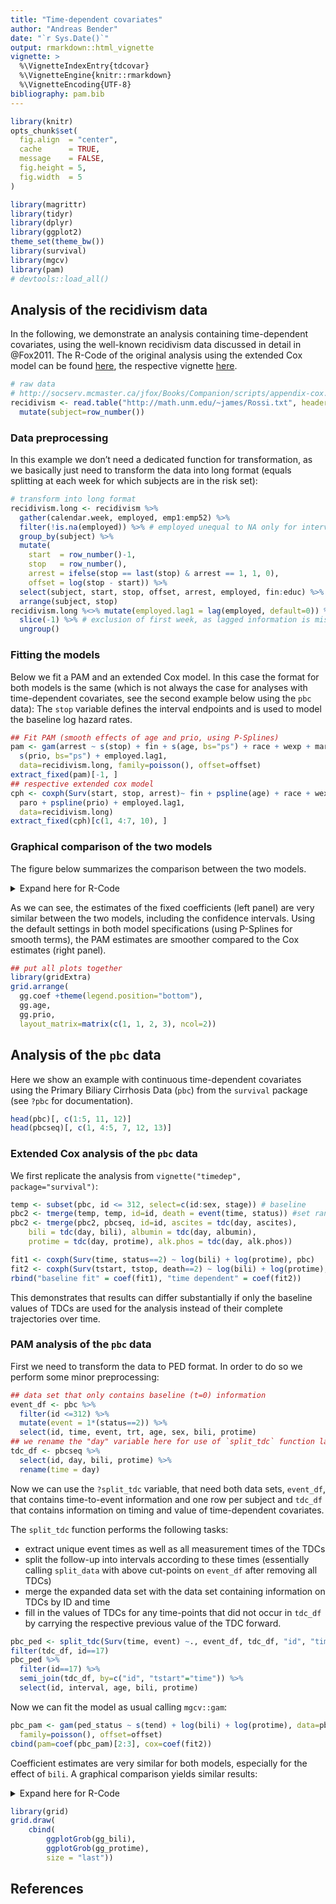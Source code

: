 ```yaml
---
title: "Time-dependent covariates"
author: "Andreas Bender"
date: "`r Sys.Date()`"
output: rmarkdown::html_vignette
vignette: >
  %\VignetteIndexEntry{tdcovar}
  %\VignetteEngine{knitr::rmarkdown}
  %\VignetteEncoding{UTF-8}
bibliography: pam.bib
---
```


```r
library(knitr)
opts_chunk$set(
  fig.align  = "center",
  cache      = TRUE,
  message    = FALSE,
  fig.height = 5,
  fig.width  = 5
)
```

```r
library(magrittr)
library(tidyr)
library(dplyr)
library(ggplot2)
theme_set(theme_bw())
library(survival)
library(mgcv)
library(pam)
# devtools::load_all()
```

## Analysis of the recidivism data 

In the following, we demonstrate an analysis containing time-dependent covariates, 
using the well-known recidivism data discussed in detail in @Fox2011. 
The R-Code of the original analysis using the extended Cox model can be found 
[here](http://socserv.mcmaster.ca/jfox/Books/Companion/scripts/appendix-cox.R), 
the respective vignette [here](https://socserv.socsci.mcmaster.ca/jfox/Books/Companion-1E/appendix-cox-regression.pdf).

```r
# raw data
# http://socserv.mcmaster.ca/jfox/Books/Companion/scripts/appendix-cox.R
recidivism <- read.table("http://math.unm.edu/~james/Rossi.txt", header = TRUE) %>%
  mutate(subject=row_number())
```


### Data preprocessing 

In this example we don't need a dedicated function for transformation, 
as we basically just need to transform the data into long format (equals 
splitting at each week for which subjects are in the risk set):

```r
# transform into long format
recidivism.long <- recidivism %>%
  gather(calendar.week, employed, emp1:emp52) %>%
  filter(!is.na(employed)) %>% # employed unequal to NA only for intervals under risk
  group_by(subject) %>%
  mutate(
    start  = row_number()-1,
    stop   = row_number(),
    arrest = ifelse(stop == last(stop) & arrest == 1, 1, 0),
    offset = log(stop - start)) %>%
  select(subject, start, stop, offset, arrest, employed, fin:educ) %>%
  arrange(subject, stop)
recidivism.long %<>% mutate(employed.lag1 = lag(employed, default=0)) %>% 
  slice(-1) %>% # exclusion of first week, as lagged information is missing
  ungroup()
```


### Fitting the models 

Below we fit a PAM and an extended Cox model. In this case the format for 
both models is the same (which is not always the case for analyses with 
time-dependent covariates, see the second example below using the `pbc` data):
The `stop` variable defines the interval endpoints and is used to model
the baseline log hazard rates.
```r
## Fit PAM (smooth effects of age and prio, using P-Splines)
pam <- gam(arrest ~ s(stop) + fin + s(age, bs="ps") + race + wexp + mar + paro + 
  s(prio, bs="ps") + employed.lag1,
  data=recidivism.long, family=poisson(), offset=offset)
extract_fixed(pam)[-1, ]
## respective extended cox model 
cph <- coxph(Surv(start, stop, arrest)~ fin + pspline(age) + race + wexp + mar + 
  paro + pspline(prio) + employed.lag1,
  data=recidivism.long)
extract_fixed(cph)[c(1, 4:7, 10), ]
```

### Graphical comparison of the two models 
The figure below summarizes the comparison between the two models.

<details> 
	<summary>Expand here for R-Code</summary>
```r
all_eff <- purrr::map_df(
  list(
    extract_fixed(pam)[-1,], 
   	extract_fixed(cph)[-c(2:3, 8:9), ]), 
  bind_rows, .id="Model") %>% 
  mutate(Model = factor(Model, levels=2:1, labels=c("Cox-PH", "PAM")))

## plot of fixed coefficients
gg.coef <- ggplot(all_eff, aes(x=variable, y=coef, ymin=lower, ymax=upper)) + 
  geom_hline(yintercept = 0, lty=3) +
  geom_pointrange(aes(col=factor(Model)), position=position_dodge(width=0.5)) + 
  coord_flip() + 
  scale_colour_brewer(name="Method", palette="Set1") + 
  ylab(expression(hat(beta)%+-% 1.96 %.% SE)) + 
  xlab("")

## to visualize smooth effect of age, create data set where all covariates are 
## fixed to mean values except for age, which varies between min and max 
## (length.out=100)
pinf <- combine_df(
  sample_info(recidivism.long) %>% select(-age), 
  data.frame(age=pam:::seq_range(recidivism$age)))

## add information on contribution of age to linear predictor (partial effect of age)
pinf %<>% add_term(pam, term="age") %>% 
  mutate(cphfit = predict(object=cph, ., type="terms")[,2])

## prep plot object for smooth effects 
gg.smooth <- ggplot(pinf, aes(y=fit)) + 
	geom_line(aes(col="PAM")) + 
	geom_ribbon(aes(ymin=low, ymax=high), alpha=0.3) + 
	geom_line(aes(y=cphfit, col="Cox")) + 
	scale_colour_brewer(name="Method", palette="Set1", breaks=c("Cox-PH", "PAM")) + 
  ylab(expression(hat(f)(x))) + theme(legend.position="none")

## plot of the age effect 
gg.age <- gg.smooth + aes(x=age)


## same as "age"" for "prio" variable 
pinf.prio <- combine_df(
  sample_info(recidivism.long) %>% select(-prio), 
  data.frame(prio=pam:::seq_range(recidivism$prio)))

pinf.prio %<>% add_term(pam, term="prio") %>% 
  mutate(cphfit = predict(object=cph, ., type="terms")[,7])

## plot of the prio effect 
gg.prio <- gg.smooth %+% pinf.prio + aes(x=prio)
```

</details>

As we can see, the estimates of the fixed coefficients (left panel) are 
very similar between the two models, including the confidence intervals. 
Using the default settings in both model specifications (using P-Splines 
for smooth terms), the PAM estimates are smoother compared to the Cox 
estimates (right panel). 

```r
## put all plots together 
library(gridExtra)
grid.arrange(
  gg.coef +theme(legend.position="bottom"), 
  gg.age, 
  gg.prio, 
  layout_matrix=matrix(c(1, 1, 2, 3), ncol=2))
```


## Analysis of the `pbc` data

Here we show an example with continuous time-dependent covariates using the 
Primary Biliary Cirrhosis Data (`pbc`) from the `survival` package (see 
`?pbc` for documentation).

```r
head(pbc)[, c(1:5, 11, 12)]
head(pbcseq)[, c(1, 4:5, 7, 12, 13)]
```

### Extended Cox analysis of the `pbc` data
We first replicate the analysis from `vignette("timedep", package="survival")`:

```r
temp <- subset(pbc, id <= 312, select=c(id:sex, stage)) # baseline
pbc2 <- tmerge(temp, temp, id=id, death = event(time, status)) #set range
pbc2 <- tmerge(pbc2, pbcseq, id=id, ascites = tdc(day, ascites), 
    bili = tdc(day, bili), albumin = tdc(day, albumin), 
    protime = tdc(day, protime), alk.phos = tdc(day, alk.phos))

fit1 <- coxph(Surv(time, status==2) ~ log(bili) + log(protime), pbc)
fit2 <- coxph(Surv(tstart, tstop, death==2) ~ log(bili) + log(protime), pbc2)
rbind("baseline fit" = coef(fit1), "time dependent" = coef(fit2))
```

This demonstrates that results can differ substantially if only the 
baseline values of TDCs are used for the analysis instead of their complete trajectories over time. 


### PAM analysis of the `pbc` data

First we need to transform the data to PED format. In order to do so we 
perform some minor preprocessing: 

```r
## data set that only contains baseline (t=0) information
event_df <- pbc %>% 
  filter(id <=312) %>% 
  mutate(event = 1*(status==2)) %>% 
  select(id, time, event, trt, age, sex, bili, protime)
## we rename the "day" variable here for use of `split_tdc` function later
tdc_df <- pbcseq %>% 
  select(id, day, bili, protime) %>% 
  rename(time = day)
```


Now we can use the `?split_tdc` variable, that need both data sets, 
`event_df`, that contains time-to-event information and one row per subject and 
`tdc_df` that contains information on timing and value of time-dependent covariates. 

The `split_tdc` function performs the following tasks: 

  - extract unique event times as well as all measurement times of the TDCs
  - split the follow-up into intervals according to these times (essentially calling 
  `split_data` with above cut-points on `event_df` after removing all TDCs)
  - merge the expanded data set with the data set containing information 
  on TDCs by ID and time
  - fill in the values of TDCs for any time-points that did not occur in `tdc_df` by 
  carrying the respective previous value of the TDC forward. 

```r
pbc_ped <- split_tdc(Surv(time, event) ~., event_df, tdc_df, "id", "time", "status")
filter(tdc_df, id==17)
pbc_ped %>% 
  filter(id==17) %>% 
  semi_join(tdc_df, by=c("id", "tstart"="time")) %>% 
  select(id, interval, age, bili, protime)
```


Now we can fit the model as usual calling `mgcv::gam`: 

```r
pbc_pam <- gam(ped_status ~ s(tend) + log(bili) + log(protime), data=pbc_ped, 
  family=poisson(), offset=offset)
cbind(pam=coef(pbc_pam)[2:3], cox=coef(fit2))
```

Coefficient estimates are very similar for both models, especially for the 
effect of `bili`. A graphical comparison yields similar results: 

<details>
  <summary>Expand here for R-Code</summary>
```r
## Effect of bilirubin
## note that we use relative = TRUE in the call to add_term, which calculates 
## the relative risk change (x - \bar{x})'\beta for comparison with predict.coxph
## (see also Details section in ?predict.coxph)
bili_df <- combine_df(
    data.frame(bili = seq_range(tdc_df$bili)),
    sample_info(ungroup(pbc_ped))) %>% 
    add_term(pbc_pam, term="bili", relative=TRUE)
bili_df$cox <- predict(fit2, bili_df, type="term")[,"log(bili)"]
gg_bili <- ggplot(bili_df, aes(x=bili, y=fit)) + 
    geom_line() + 
    geom_ribbon(aes(ymin=low, ymax=high), alpha=0.2) + 
    geom_line(aes(y=cox), lty=2)

## Effect of protime
protime_df <- combine_df(
    data.frame(protime = seq_range(tdc_df$protime)),
    sample_info(ungroup(pbc_ped))) %>% 
protime_df$cox <- predict(fit2, protime_df, type="term")[, "log(protime)"]
gg_protime <- ggplot(protime_df, aes(x=protime, y=fit)) + 
    geom_line() + 
    geom_ribbon(aes(ymin=low, ymax=high), alpha=0.2) + 
    geom_line(aes(y=cox), lty=2)

## combine figures
library(grid)
grid.draw(
    cbind(
        ggplotGrob(gg_bili),
        ggplotGrob(gg_protime),
        size = "last"))
```
</details>

```r
library(grid)
grid.draw(
    cbind(
        ggplotGrob(gg_bili),
        ggplotGrob(gg_protime),
        size = "last"))
```


## References
